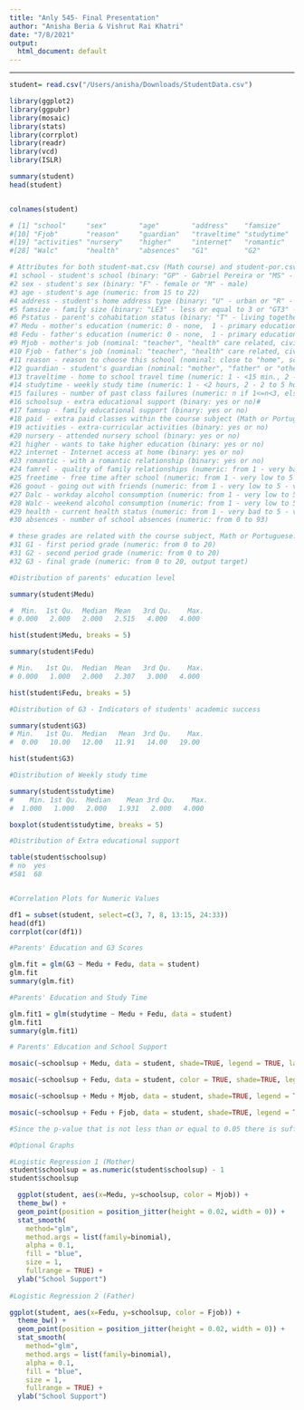 ```yaml
---
title: "Anly 545- Final Presentation"
author: "Anisha Beria & Vishrut Rai Khatri"
date: "7/8/2021"
output:
  html_document: default
---
```

---

```r
student= read.csv("/Users/anisha/Downloads/StudentData.csv")
```

```r

library(ggplot2)
library(ggpubr)
library(mosaic)
library(stats)
library(corrplot)
library(readr)
library(vcd)
library(ISLR)

summary(student)
head(student)


colnames(student)

# [1] "school"     "sex"        "age"        "address"    "famsize"    "Pstatus"    "Medu"       "Fedu"       "Mjob"      
#[10] "Fjob"       "reason"     "guardian"   "traveltime" "studytime"  "failures"   "schoolsup"  "famsup"     "paid"      
#[19] "activities" "nursery"    "higher"     "internet"   "romantic"   "famrel"     "freetime"   "goout"      "Dalc"      
#[28] "Walc"       "health"     "absences"   "G1"         "G2"         "G3"   

# Attributes for both student-mat.csv (Math course) and student-por.csv (Portuguese language course) datasets:
#1 school - student's school (binary: "GP" - Gabriel Pereira or "MS" - Mousinho da Silveira)
#2 sex - student's sex (binary: "F" - female or "M" - male)
#3 age - student's age (numeric: from 15 to 22)
#4 address - student's home address type (binary: "U" - urban or "R" - rural)
#5 famsize - family size (binary: "LE3" - less or equal to 3 or "GT3" - greater than 3)
#6 Pstatus - parent's cohabitation status (binary: "T" - living together or "A" - apart)
#7 Medu - mother's education (numeric: 0 - none,  1 - primary education (4th grade), 2 – 5th to 9th grade, 3 – secondary education or 4 #– higher education)
#8 Fedu - father's education (numeric: 0 - none,  1 - primary education (4th grade), 2 – 5th to 9th grade, 3 – secondary education or 4 #– higher education)
#9 Mjob - mother's job (nominal: "teacher", "health" care related, civil "services" (e.g. administrative or police), "at_home" or #"other")
#10 Fjob - father's job (nominal: "teacher", "health" care related, civil "services" (e.g. administrative or police), "at_home" or #"other")
#11 reason - reason to choose this school (nominal: close to "home", school "reputation", "course" preference or "other")
#12 guardian - student's guardian (nominal: "mother", "father" or "other")
#13 traveltime - home to school travel time (numeric: 1 - <15 min., 2 - 15 to 30 min., 3 - 30 min. to 1 hour, or 4 - >1 hour)
#14 studytime - weekly study time (numeric: 1 - <2 hours, 2 - 2 to 5 hours, 3 - 5 to 10 hours, or 4 - >10 hours)
#15 failures - number of past class failures (numeric: n if 1<=n<3, else 4)
#16 schoolsup - extra educational support (binary: yes or no)#
#17 famsup - family educational support (binary: yes or no)
#18 paid - extra paid classes within the course subject (Math or Portuguese) (binary: yes or no)
#19 activities - extra-curricular activities (binary: yes or no)
#20 nursery - attended nursery school (binary: yes or no)
#21 higher - wants to take higher education (binary: yes or no)
#22 internet - Internet access at home (binary: yes or no)
#23 romantic - with a romantic relationship (binary: yes or no)
#24 famrel - quality of family relationships (numeric: from 1 - very bad to 5 - excellent)
#25 freetime - free time after school (numeric: from 1 - very low to 5 - very high)
#26 goout - going out with friends (numeric: from 1 - very low to 5 - very high)
#27 Dalc - workday alcohol consumption (numeric: from 1 - very low to 5 - very high)
#28 Walc - weekend alcohol consumption (numeric: from 1 - very low to 5 - very high)
#29 health - current health status (numeric: from 1 - very bad to 5 - very good)
#30 absences - number of school absences (numeric: from 0 to 93)

# these grades are related with the course subject, Math or Portuguese:
#31 G1 - first period grade (numeric: from 0 to 20)
#31 G2 - second period grade (numeric: from 0 to 20)
#32 G3 - final grade (numeric: from 0 to 20, output target)

#Distribution of parents' education level

summary(student$Medu)

#  Min.  1st Qu.  Median  Mean   3rd Qu.    Max. 
# 0.000   2.000   2.000   2.515   4.000   4.000 

hist(student$Medu, breaks = 5)

summary(student$Fedu)

# Min.   1st Qu.  Median  Mean   3rd Qu.    Max. 
# 0.000   1.000   2.000   2.307   3.000   4.000 

hist(student$Fedu, breaks = 5)

#Distribution of G3 - Indicators of students' academic success

summary(student$G3)
# Min.   1st Qu.  Median   Mean  3rd Qu.    Max.
#  0.00   10.00   12.00   11.91   14.00   19.00 

hist(student$G3)

#Distribution of Weekly study time

summary(student$studytime)
#    Min. 1st Qu.  Median    Mean 3rd Qu.    Max. 
#  1.000   1.000   2.000   1.931   2.000   4.000 

boxplot(student$studytime, breaks = 5)

#Distribution of Extra educational support

table(student$schoolsup)
# no  yes 
#581  68 


#Correlation Plots for Numeric Values

df1 = subset(student, select=c(3, 7, 8, 13:15, 24:33))
head(df1)
corrplot(cor(df1))

#Parents' Education and G3 Scores

glm.fit = glm(G3 ~ Medu + Fedu, data = student)
glm.fit
summary(glm.fit)

#Parents' Education and Study Time

glm.fit1 = glm(studytime ~ Medu + Fedu, data = student)
glm.fit1
summary(glm.fit1)

# Parents' Education and School Support

mosaic(~schoolsup + Medu, data = student, shade=TRUE, legend = TRUE, labeling = labeling_values)

mosaic(~schoolsup + Fedu, data = student, color = TRUE, shade=TRUE, legend = TRUE, labeling = labeling_values)

mosaic(~schoolsup + Medu + Mjob, data = student, shade=TRUE, legend = TRUE, labeling = labeling_values, direction = "v", rot_labels=c(0,90,90), tl.cex = 0.5)

mosaic(~schoolsup + Fedu + Fjob, data = student, shade=TRUE, legend = TRUE, labeling = labeling_values, direction = "v", rot_labels=c(0,90,90))

#Since the p-value that is not less than or equal to 0.05 there is sufficient evidence to conclude that a relationship does not exist between the categorical variables i.e. mother's and father's education and school support.

#Optional Graphs

#Logistic Regression 1 (Mother)
student$schoolsup = as.numeric(student$schoolsup) - 1
student$schoolsup

  ggplot(student, aes(x=Medu, y=schoolsup, color = Mjob)) + 
  theme_bw() + 
  geom_point(position = position_jitter(height = 0.02, width = 0)) +
  stat_smooth(
    method="glm",
    method.args = list(family=binomial), 
    alpha = 0.1, 
    fill = "blue", 
    size = 1, 
    fullrange = TRUE) + 
  ylab("School Support")
  
#Logistic Regression 2 (Father)

ggplot(student, aes(x=Fedu, y=schoolsup, color = Fjob)) + 
  theme_bw() + 
  geom_point(position = position_jitter(height = 0.02, width = 0)) +
  stat_smooth(
    method="glm",
    method.args = list(family=binomial), 
    alpha = 0.1, 
    fill = "blue", 
    size = 1, 
    fullrange = TRUE) + 
  ylab("School Support")

```


